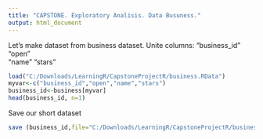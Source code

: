 ```yaml
---
title: "CAPSTONE. Exploratory Analisis. Data Busuness."
output: html_document
---
```



Let's make dataset from business dataset.
Unite columns:
"business_id"       "open"          
  "name"                "stars"       


```r
load("C:/Downloads/LearningR/CapstoneProjectR/business.RData")
myvar<-c("business_id","open","name","stars")
business_id<-business[myvar]
head(business_id, n=1)
```

Save our short dataset

```r
save (business_id,file="C:/Downloads/LearningR/CapstoneProjectR/business_id.RData")

```
